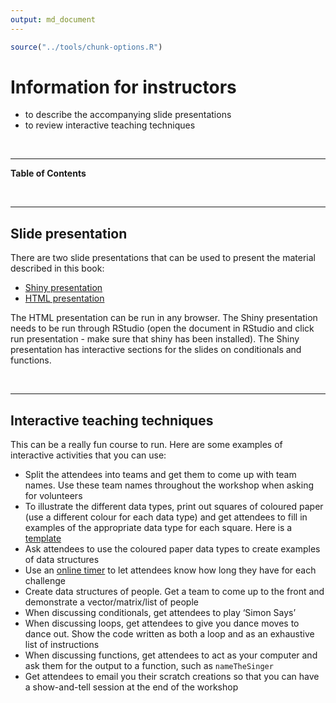 ```yaml
---
output: md_document
---
```


```r
source("../tools/chunk-options.R")
```

# Information for instructors

<!--sec data-title="Learning Objectives" data-id="obj" data-show=true data-collapse=false ces-->

* to describe the accompanying slide presentations
* to review interactive teaching techniques

<!--endsec-->

<br>

---

**Table of Contents**

<!-- toc -->

<br>

---

## Slide presentation

There are two slide presentations that can be used to present the material described in this book:

* [Shiny presentation](Intro_slides.Rmd)
* [HTML presentation](Intro_slides_NOTSHINY.html)

The HTML presentation can be run in any browser. The Shiny presentation needs to be run through RStudio (open the document in RStudio and click run presentation - make sure that shiny has been installed). The Shiny presentation has interactive sections for the slides on conditionals and functions. 

<br>

---

## Interactive teaching techniques

This can be a really fun course to run. Here are some examples of interactive activities that you can use:

* Split the attendees into teams and get them to come up with team names. Use these team names throughout the workshop when asking for volunteers
* To illustrate the different data types, print out squares of coloured paper (use a different colour for each data type) and get attendees to fill in examples of the appropriate data type for each square. Here is a [template](data types - print on coloured paper.docx)
* Ask attendees to use the coloured paper data types to create examples of data structures
* Use an [online timer](https://www.google.com.au/search?q=timer) to let attendees know how long they have for each challenge
* Create data structures of people. Get a team to come up to the front and demonstrate a vector/matrix/list of people
* When discussing conditionals, get attendees to play 'Simon Says'
* When discussing loops, get attendees to give you dance moves to dance out. Show the code written as both a loop and as an exhaustive list of instructions
* When discussing functions, get attendees to act as your computer and ask them for the output to a function, such as `nameTheSinger`
* Get attendees to email you their scratch creations so that you can have a show-and-tell session at the end of the workshop